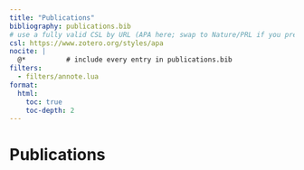 ```yaml
---
title: "Publications"
bibliography: publications.bib
# use a fully valid CSL by URL (APA here; swap to Nature/PRL if you prefer)
csl: https://www.zotero.org/styles/apa
nocite: |
  @*          # include every entry in publications.bib
filters:
  - filters/annote.lua
format:
  html:
    toc: true
    toc-depth: 2
---
```


# Publications
